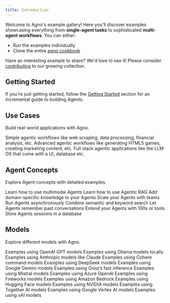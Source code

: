 ```yaml
---
title: Introduction
---
```


Welcome to Agno's example gallery! Here you'll discover examples showcasing everything from **single-agent tasks** to sophisticated **multi-agent workflows**. You can either:
- Run the examples individually
- Clone the entire [agno cookbook](https://github.com/phidatahq/agno/tree/main/cookbook)

Have an interesting example to share? We'd love to see it! Please consider [contributing](https://github.com/phidatahq/agno-docs) to our growing collection.

## Getting Started

If you're just getting started, follow the [Getting Started](/examples/getting-started) section for an incremental guide to building Agents.

## Use Cases

Build real-world applications with Agno.

<CardGroup cols={3}>
  <Card title="Simple Agents" icon="user-astronaut" iconType="duotone" href="/examples/use-cases/simple">
    Simple agentic workflows like web scraping, data processing, financial analysis, etc.
  </Card>
  <Card title="Advanced Workflows" icon="diagram-project" iconType="duotone" href="/examples/use-cases/advanced">
    Advanced agentic workflows like generating HTML5 games, creating marketing content, etc.
  </Card>
  <Card title="Full stack Applications" icon="brain-circuit" iconType="duotone" href="/examples/use-cases/apps">
    Full stack agentic applications like the LLM OS that come with a UI, database etc.
  </Card>
</CardGroup>

## Agent Concepts

Explore Agent concepts with detailed examples.

<CardGroup cols={3}>
  <Card title="Multimodal"  icon="image" iconType="duotone" href="/examples/concepts/multimodal">
    Learn how to use multimodal Agents
  </Card>
  <Card title="RAG" icon="book-bookmark" iconType="duotone" href="/examples/concepts/rag">
    Learn how to use Agentic RAG
  </Card>
  <Card title="Knowledge"  icon="brain-circuit" iconType="duotone" href="/examples/concepts/knowledge">
    Add domain-specific knowledge to your Agents
  </Card>
  <Card title="Teams" icon="users" iconType="duotone" href="/examples/concepts/teams">
    Scale your Agents with teams
  </Card>
  <Card title="Async" icon="bolt" iconType="duotone" href="/examples/concepts/async">
    Run Agents asynchronously
  </Card>
  <Card title="Hybrid search" icon="magnifying-glass-plus" iconType="duotone" href="/examples/concepts/hybrid-search">
    Combine semantic and keyword search
  </Card>
  <Card title="Memory"  icon="database" iconType="duotone" href="/examples/concepts/memory">
    Let Agents remember past conversations
  </Card>
  <Card title="Tools" icon="screwdriver-wrench" iconType="duotone" href="/examples/concepts/tools">
    Extend your Agents with 100s or tools
  </Card>
  <Card title="Storage" icon="hard-drive" iconType="duotone" href="/examples/concepts/storage">
    Store Agents sessions in a database
  </Card>
</CardGroup>

## Models

Explore different models with Agno.

<CardGroup cols={3}>
  <Card title="OpenAI" icon="network-wired" iconType="duotone" href="/examples/models/openai">
    Examples using OpenAI GPT models
  </Card>
  <Card title="Ollama" icon="laptop-code" iconType="duotone" href="/examples/models/ollama">
    Examples using Ollama models locally
  </Card>
  <Card title="Anthropic" icon="network-wired" iconType="duotone" href="/examples/models/anthropic">
    Examples using Anthropic models like Claude
  </Card>
  <Card title="Cohere" icon="brain-circuit" iconType="duotone" href="/examples/models/cohere">
    Examples using Cohere command models
  </Card>
  <Card title="DeepSeek" icon="circle-nodes" iconType="duotone" href="/examples/models/deepseek">
    Examples using DeepSeek models
  </Card>
  <Card title="Gemini" icon="google" iconType="duotone" href="/examples/models/gemini">
    Examples using Google Gemini models
  </Card>
  <Card title="Groq" icon="bolt" iconType="duotone" href="/examples/models/groq">
    Examples using Groq's fast inference
  </Card>
  <Card title="Mistral" icon="wind" iconType="duotone" href="/examples/models/mistral">
    Examples using Mistral models
  </Card>
  <Card title="Azure" icon="microsoft" iconType="duotone" href="/examples/models/azure">
    Examples using Azure OpenAI
  </Card>
  <Card title="Fireworks" icon="sparkles" iconType="duotone" href="/examples/models/fireworks">
    Examples using Fireworks models
  </Card>
  <Card title="AWS" icon="aws" iconType="duotone" href="/examples/models/aws">
    Examples using Amazon Bedrock
  </Card>
  <Card title="Hugging Face" icon="face-awesome" iconType="duotone" href="/examples/models/huggingface">
    Examples using Hugging Face models
  </Card>
  <Card title="NVIDIA" icon="microchip" iconType="duotone" href="/examples/models/nvidia">
    Examples using NVIDIA models
  </Card>
  <Card title="Together" icon="people-group" iconType="duotone" href="/examples/models/together">
    Examples using Together AI models
  </Card>
  <Card title="Vertex AI" icon="google" iconType="duotone" href="/examples/models/vertexai">
    Examples using Google Vertex AI models
  </Card>
  <Card title="xAI" icon="brain-circuit" iconType="duotone" href="/examples/models/xai">
    Examples using xAI models
  </Card>
</CardGroup>
